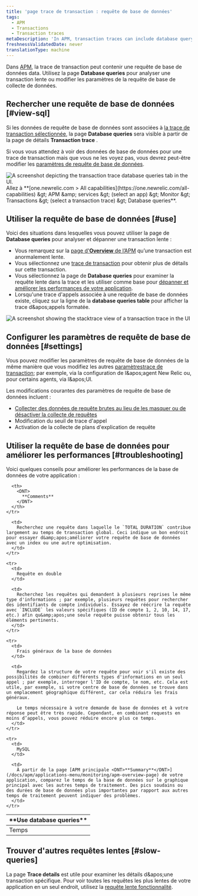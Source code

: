 ```yaml
---
title: 'page trace de transaction : requête de base de données'
tags:
  - APM
  - Transactions
  - Transaction traces
metaDescription: 'In APM, transaction traces can include database query data, which gives you deeper insight into performance issues.'
freshnessValidatedDate: never
translationType: machine
---
```


Dans [APM](/docs/apm/new-relic-apm/getting-started/welcome-new-relic-apm), la trace de transaction peut contenir une requête de base de données data. Utilisez la page <DNT>**Database queries**</DNT> pour analyser une transaction lente ou modifier les paramètres de la requête de base de collecte de données.

## Rechercher une requête de base de données [#view-sql]

Si les données de requête de base de données sont associées à [la trace de transaction sélectionnée](/docs/apm/transactions/transaction-traces/transaction-traces#find-view), la page <DNT>**Database queries**</DNT> sera visible à partir de la page de détails <DNT>**Transaction trace**</DNT> .

Si vous vous attendez à voir des données de base de données pour une trace de transaction mais que vous ne les voyez pas, vous devrez peut-être modifier les [paramètres de requête de base de données](#settings).

<img title="transaction trace database queries tab" alt="A screenshot depicting the transaction trace database queries tab in the UI." src="/images/apm_screenshot-crop_transaction-trace-database-queries-tab.webp" />

<figcaption>
  Allez à <DNT>**[one.newrelic.com &gt; All capabilities](https://one.newrelic.com/all-capabilities) &amp;gt; APM &amp;amp; services &amp;gt; (select an app) &amp;gt; Monitor &amp;gt; Transactions &amp;gt; (select a transaction trace) &amp;gt; Database queries**</DNT>.
</figcaption>

## Utiliser la requête de base de données [#use]

Voici des situations dans lesquelles vous pouvez utiliser la page de **Database queries** pour analyser et dépanner une transaction lente :

* Vous remarquez sur la [page d'**Overview** de l’APM](/docs/apm/applications-menu/monitoring/apm-overview-page) qu’une transaction est anormalement lente.
* Vous sélectionnez une [trace de transaction](/docs/apm/transactions/transaction-traces/transaction-traces) pour obtenir plus de détails sur cette transaction.
* Vous sélectionnez la page de **Database queries** pour examiner la requête lente dans la trace et les utiliser comme base pour [dépanner et améliorer les performances de votre application](#troubleshooting).
* Lorsqu'une trace d'appels associée à une requête de base de données existe, cliquez sur la ligne de la **database queries table** pour afficher la trace d&amp;apos;appels formatée.

<img title="transaction trace stacktrace view" alt="A screenshot showing the stacktrace view of a transaction trace in the UI" src="/images/apm_screenshot-crop_transaction-trace-stacktrace-view.webp" />

## Configurer les paramètres de requête de base de données [#settings]

Vous pouvez modifier les paramètres de requête de base de données de la même manière que vous modifiez les autres [paramètrestrace de transaction](/docs/apm/transactions/transaction-traces/configure-transaction-traces); par exemple, via la configuration de l&amp;apos;agent New Relic ou, pour certains agents, via l&amp;apos;UI.

Les modifications courantes des paramètres de requête de base de données incluent :

* [Collecter des données de requête brutes au lieu de les masquer ou de désactiver la collecte de requêtes](/docs/apm/transactions/transaction-traces/configure-transaction-traces#record-sql)
* Modification du seuil de trace d'appel
* Activation de la collecte de plans d'explication de requête

## Utiliser la requête de base de données pour améliorer les performances [#troubleshooting]

Voici quelques conseils pour améliorer les performances de la base de données de votre application :

<table>
  <thead>
    <tr>
      <th style={{ width: "200px" }}>
        <DNT>
          **Use database queries**
        </DNT>
      </th>

      <th>
        <DNT>
          **Comments**
        </DNT>
      </th>
    </tr>
  </thead>

  <tbody>
    <tr>
      <td>
        Temps
      </td>

      <td>
        Recherchez une requête dans laquelle le `TOTAL DURATION` contribue largement au temps de transaction global. Ceci indique un bon endroit pour essayer d&amp;apos;améliorer votre requête de base de données avec un index ou une autre optimisation.
      </td>
    </tr>

    <tr>
      <td>
        Requête en double
      </td>

      <td>
        Recherchez les requêtes qui demandent à plusieurs reprises le même type d'informations ; par exemple, plusieurs requêtes pour rechercher des identifiants de compte individuels. Essayez de réécrire la requête avec `INCLUDE` les valeurs spécifiques (ID de compte 1, 2, 10, 14, 17, etc.) afin qu&amp;apos;une seule requête puisse obtenir tous les éléments pertinents.
      </td>
    </tr>

    <tr>
      <td>
        Frais généraux de la base de données
      </td>

      <td>
        Regardez la structure de votre requête pour voir s'il existe des possibilités de combiner différents types d'informations en un seul appel ; par exemple, interroger l'ID de compte, le nom, etc. Cela est utile, par exemple, si votre centre de base de données se trouve dans un emplacement géographique différent, car cela réduira les frais généraux.

        Le temps nécessaire à votre demande de base de données et à votre réponse peut être très rapide. Cependant, en combinant requests en moins d’appels, vous pouvez réduire encore plus ce temps.
      </td>
    </tr>

    <tr>
      <td>
        MySQL
      </td>

      <td>
        À partir de la page [APM principale <DNT>**Summary**</DNT>](/docs/apm/applications-menu/monitoring/apm-overview-page) de votre application, comparez le temps de la base de données sur le graphique principal avec les autres temps de traitement. Des pics soudains ou des durées de base de données plus importantes par rapport aux autres temps de traitement peuvent indiquer des problèmes.
      </td>
    </tr>
  </tbody>
</table>

## Trouver d'autres requêtes lentes [#slow-queries]

La page **Trace details** est utile pour examiner les détails d&amp;apos;une transaction spécifique. Pour voir toutes les requêtes les plus lentes de votre application en un seul endroit, utilisez la [requête lente fonctionnalité](/docs/apm/applications-menu/monitoring/viewing-slow-query-details).